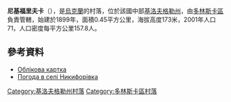 {{coord|48|12|20|N|32|47|20|E|scale:100000_region:UA|display=title}}

'''尼基福里夫卡'''（{{lang-uk|Никифорівка}}），是[[烏克蘭|烏克蘭]]的村落，位於該國中部[[基洛夫格勒州|基洛夫格勒州]]，由[[多林斯卡區|多林斯卡區]]負責管轄，始建於1899年，面積0.45平方公里，海拔高度173米，2001年人口71，人口密度每平方公里157.8人。

==參考資料==
* [http://gska2.rada.gov.ua/pls/z7502/A005?rdat1=30.01.2010&rf7571=16726 Облікова картка]{{dead link|date=2017年12月 |bot=InternetArchiveBot |fix-attempted=yes }}
* [http://weather.in.ua/ua/kirovogradskaja/16968 Погода в селі Никифорівка] {{Wayback|url=http://weather.in.ua/ua/kirovogradskaja/16968 |date=20111220131223 }}

{{DEFAULTSORT:Никифорівка}}
[[Category:基洛夫格勒州村落|Category:基洛夫格勒州村落]]
[[Category:多林斯卡區村落|Category:多林斯卡區村落]]


{{Kirovohrad-geo-stub}}